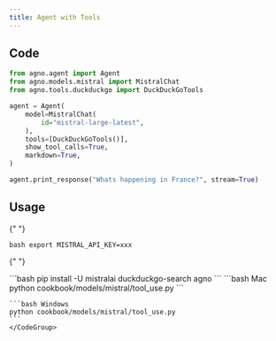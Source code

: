 ```yaml
---
title: Agent with Tools
---
```


## Code

```python cookbook/models/mistral/tool_use.py
from agno.agent import Agent
from agno.models.mistral import MistralChat
from agno.tools.duckduckgo import DuckDuckGoTools

agent = Agent(
    model=MistralChat(
        id="mistral-large-latest",
    ),
    tools=[DuckDuckGoTools()],
    show_tool_calls=True,
    markdown=True,
)

agent.print_response("Whats happening in France?", stream=True)
```

## Usage

<Steps>
  <Snippet file="create-venv-step.mdx" />

{" "}

<Step title="Set your API key">```bash export MISTRAL_API_KEY=xxx ```</Step>

{" "}

<Step title="Install libraries">
  ```bash pip install -U mistralai duckduckgo-search agno ```
</Step>

  <Step title="Run Agent">
    <CodeGroup>
    ```bash Mac
    python cookbook/models/mistral/tool_use.py
    ```

    ```bash Windows
    python cookbook/models/mistral/tool_use.py
    ```
    </CodeGroup>

  </Step>
</Steps>

